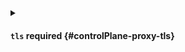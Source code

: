 

<PartialBindaddress />


<PartialPort />



<details className="config-field" data-expandable="true">
<summary>

#### `tls` <span className="config-field-required" data-required="false">required</span> <span className="config-field-type"></span> <span className="config-field-default"></span> <span className="config-field-enum"></span> {#controlPlane-proxy-tls}



</summary>

<PartialTlsreference />


</details>
